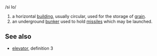 /si lo/
# a horizontal [[building]], usually circular, used for the storage of [[grain]].
# an underground [[bunker]] used to hold [[missiles]] which may be launched.

==See also==
* [[elevator]], definition 3